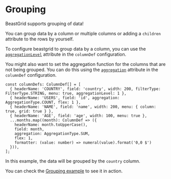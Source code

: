 # Grouping

BeastGrid supports grouping of data!

You can group data by a column or multiple columns or adding a `children` attribute to the rows by yourself.

To configure beastgrid to group data by a column, you can use the [`aggregationLevel`](../columns/definitions#aggregationlevel) attribute in the `columnDef` configuration.

You might also want to set the aggregation function for the columns that are not being grouped. You can do this using the [`aggregation`](../columns/definitions#aggregation) attribute in the `columnDef` configuration.

```tsx
const columnDefs: ColumnDef[] = [
  { headerName: 'COUNTRY', field: 'country', width: 200, filterType: FilterType.STRING, menu: true, aggregationLevel: 1 },
  { headerName: 'USERS', field: 'id', aggregation: AggregationType.COUNT, flex: 1 },
  { headerName: 'NAME', field: 'name', width: 200, menu: { column: true, grid: true } },
  { headerName: 'AGE', field: 'age', width: 100, menu: true },
  ...months.map((month): ColumnDef => ({
    headerName: month.toUpperCase(),
    field: month,
    aggregation: AggregationType.SUM,
    flex: 1,
    formatter: (value: number) => numeral(value).format('0,0 $')
  })),
];
```

In this example, the data will be grouped by the `country` column.


You can check the [Grouping example](../example/grouping) to see it in action.




